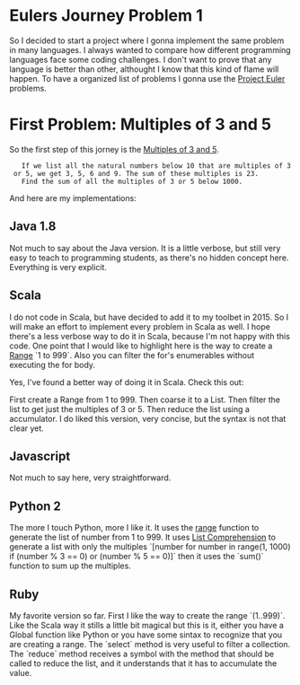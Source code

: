 = Eulers Journey Problem 1 =

So I decided to start a project where I gonna implement the same problem in many languages. I always wanted to compare how different programming languages face some coding challenges. I don't want to prove that any language is better than other, althought I know that this kind of flame will happen.
To have a organized list of problems I gonna use the [[http://projecteuler.net/ |Project Euler]] problems.

= First Problem: Multiples of 3 and 5 =

So the first step of this jorney is the [[https://projecteuler.net/problem=1|Multiples of 3 and 5]].

    If we list all the natural numbers below 10 that are multiples of 3 or 5, we get 3, 5, 6 and 9. The sum of these multiples is 23.
    Find the sum of all the multiples of 3 or 5 below 1000.

And here are my implementations:

== Java 1.8 ==

{{{class="java"
  package com.github.rogeralmeida.eulersjourney;
  /**
  * Created by ralmeid on 12/25/14.
  */
  public class SumMultiplesOf3And5 {
    public static void main(String... args){
      Integer sum = 0;
      for(int number=1; number < 1000; number++){
        if (number % 3 == 0 || number % 5 == 0){
          sum += number;
        }
      }
      System.out.printf("The sum of multiples of 3 and 5 below 1000 is %d", sum);
    }
  }
}}}

Not much to say about the Java version. It is a little verbose, but still very easy to teach to programming students, as there's no hidden concept here. Everything is very explicit.

== Scala ==

{{{class="scala"
object Multiples {
	def main (args: Array[String]) {
		var number = 0;
		var sum = 0;
		for(number <- 1 to 999 if number % 3 == 0 || number % 5 == 0){
			sum += number;
		}
		printf("The sum of multiples of 3 and 5 bellow 1000 is %d", sum);
	}
}
}}}

I do not code in Scala, but have decided to add it to my toolbet in 2015. So I will make an effort to implement every problem in Scala as well.
I hope there's a less verbose way to do it in Scala, because I'm not happy with this code.
One point that I would like to highlight here is the way to create a [[http://www.scala-lang.org/api/current/index.html#scala.collection.immutable.Range|Range]] `1 to 999`. Also you can filter the for's enumerables without executing the for body.

Yes, I've found a better way of doing it in Scala. Check this out:

{{{class="scala"
object Multiples {
  def main (args: Array[String]) {
    val total = (1 to 999).toList.filter(number => number % 3 == 0 || number % 5 == 0).
      reduce[Int]((accumulator, number) => accumulator+number)
    printf("The sum of multiples of 3 and 5 bellow 1000 is %d", total);
  }

}
}}}

First create a Range from 1 to 999.
Then coarse it to a List.
Then filter the list to get just the multiples of 3 or 5.
Then reduce the list using a accumulator.
I do liked this version, very concise, but the syntax is not that clear yet.

== Javascript ==

{{{class="javascript"
var sum = 0
for (number = 1; number < 1000; number++) {
  if (number % 3 == 0 || number % 5 == 0) {
    sum += number
  }
}
console.log('The sum of multiples of 3 and 5 bellow 1000 is ' + sum)
}}}

Not much to say here, very straightforward.

== Python 2 ==

{{{class="python"
  multiples = sum([number for number in range(1, 1000) if (number % 3 == 0) or (number % 5 == 0)])
  print "The sum of multiples of 3 and 5 bellow 1000 is {}".format(multiples)
}}}

The more I touch Python, more I like it.
It uses the [[https://docs.python.org/2/library/functions.html|range]] function to generate the list of number from 1 to 999.
It uses [[https://docs.python.org/2/tutorial/datastructures.html|List Comprehension]] to generate a list with only the multiples `[number for number in range(1, 1000) if (number % 3 == 0) or (number % 5 == 0)]` then it uses the `sum()` function to sum up the multiples.

== Ruby ==

{{{class="ruby"
sum = (1..999).select{|number| number % 3 == 0 || number % 5 == 0}.reduce(:+)
puts "The sum of multiples of 3 and 5 is #{sum}"
}}}

My favorite version so far.
First I like the way to create the range `(1..999)`. Like the Scala way it stills a little bit magical but this is it, either you have a Global function like Python or you have some sintax to recognize that you are creating a range.
The `select` method is very useful to filter a collection. The `reduce` method receives a symbol with the method that should be called to reduce the list, and it understands that it has to accumulate the value.
